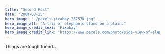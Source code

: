 ---
title: "Second Post"
date: "2008-08-25"
hero_image: "./pexels-pixabay-257578.jpg"
hero_image_alt: "A trio of elephants stand on a plain."
hero_image_credit_text: "Pixabay"
hero_image_credit_link: "https://www.pexels.com/photo/side-view-of-elephant-in-a-row-against-the-sky-257578/"
---

Things are tough friend...